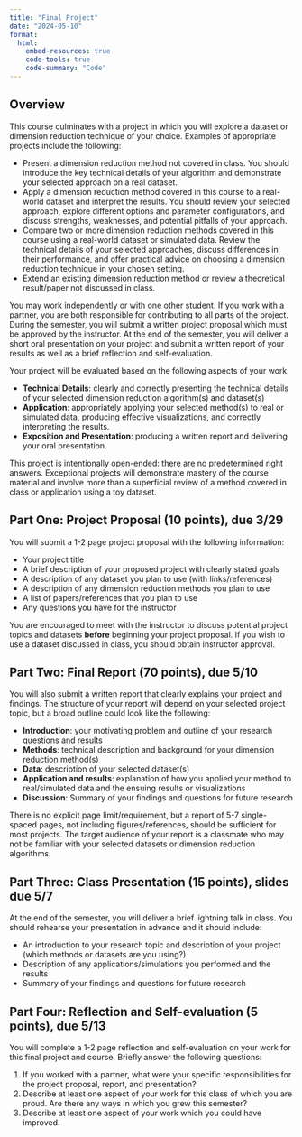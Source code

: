 ```yaml
---
title: "Final Project"
date: "2024-05-10"
format: 
  html:
    embed-resources: true
    code-tools: true
    code-summary: "Code"
---
```

 
 
## Overview

This course culminates with a project in which you will explore a dataset or dimension reduction technique of your choice. Examples of appropriate projects include the following:

- Present a dimension reduction method not covered in class. You should introduce the key technical details of your algorithm and demonstrate your selected approach on a real dataset.
- Apply a dimension reduction method covered in this course to a real-world dataset and interpret the results. You should review your selected approach, explore different options and parameter configurations, and discuss strengths, weaknesses, and potential pitfalls of your approach.
- Compare two or more dimension reduction methods covered in this course using a real-world dataset or simulated data. Review the technical details of your selected approaches, discuss differences in their performance, and offer practical advice on choosing a dimension reduction technique in your chosen setting.
- Extend an existing dimension reduction method or review a theoretical result/paper not discussed in class.

You may work independently or with one other student. If you work with a partner, you are both responsible for contributing to all parts of the project.  During the semester, you will submit a written project proposal which must be approved by the instructor. At the end of the semester, you will deliver a short oral presentation on your project and submit a written report of your results as well as a brief reflection and self-evaluation.

Your project will be evaluated based on the following aspects of your work:

* **Technical Details**: clearly and correctly presenting the technical details of your selected dimension reduction algorithm(s) and dataset(s)
* **Application**: appropriately applying your selected method(s) to real or simulated data, producing effective visualizations, and correctly interpreting the results.
* **Exposition and Presentation**: producing a written report and delivering your oral presentation.

This project is intentionally open-ended: there are no predetermined right answers. Exceptional projects will demonstrate mastery of the course material and involve more than a superficial review of a method covered in class or application using a toy dataset. 

## Part One: Project Proposal (10 points), due 3/29

You will submit a 1-2 page project proposal with the following information:

- Your project title
- A brief description of your proposed project with clearly stated goals
- A description of any dataset you plan to use (with links/references)
- A description of any dimension reduction methods you plan to use
- A list of papers/references that you plan to use
- Any questions you have for the instructor

You are encouraged to meet with the instructor to discuss potential project topics and datasets **before** beginning your project proposal. If you wish to use a dataset discussed in class, you should obtain instructor approval.

## Part Two: Final Report (70 points), due 5/10

You will also submit a written report that clearly explains your project and findings. The structure of your report will depend on your selected project topic, but a broad outline could look like the following:

- **Introduction**: your motivating problem and outline of your research questions and results
- **Methods**: technical description and background for your dimension reduction method(s)
- **Data**: description of your selected dataset(s)
- **Application and results**: explanation of how you applied your method to real/simulated data and the ensuing results or visualizations
- **Discussion**: Summary of your findings and questions for future research

There is no explicit page limit/requirement, but a report of 5-7 single-spaced pages, not including figures/references, should be sufficient for most projects. The target audience of your report is a classmate who may not be familiar with your selected datasets or dimension reduction algorithms.

## Part Three: Class Presentation (15 points), slides due 5/7

At the end of the semester, you will deliver a brief lightning talk in class. You should rehearse your presentation in advance and it should include:

- An introduction to your research topic and description of your project (which methods or datasets are you using?)
- Description of any applications/simulations you performed and the results
- Summary of your findings and questions for future research

## Part Four: Reflection and Self-evaluation (5 points), due 5/13

You will complete a 1-2 page reflection and self-evaluation on your work for this final project and course. Briefly answer the following questions:

1. If you worked with a partner, what were your specific responsibilities for the project proposal, report, and presentation?
2. Describe at least one aspect of your work for this class of which you are proud. Are there any ways in which you grew this semester?
3. Describe at least one aspect of your work which you could have improved.  

